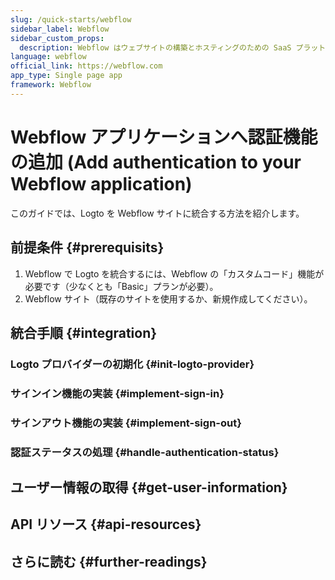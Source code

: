 ```yaml
---
slug: /quick-starts/webflow
sidebar_label: Webflow
sidebar_custom_props:
  description: Webflow はウェブサイトの構築とホスティングのための SaaS プラットフォームです。
language: webflow
official_link: https://webflow.com
app_type: Single page app
framework: Webflow
---
```




# Webflow アプリケーションへ認証機能の追加 (Add authentication to your Webflow application)

このガイドでは、Logto を Webflow サイトに統合する方法を紹介します。

<GuideTip />

## 前提条件 \{#prerequisits}

1. Webflow で Logto を統合するには、Webflow の「カスタムコード」機能が必要です（少なくとも「Basic」プランが必要）。
2. Webflow サイト（既存のサイトを使用するか、新規作成してください）。

## 統合手順 \{#integration}

### Logto プロバイダーの初期化 \{#init-logto-provider}

<InitClient />

### サインイン機能の実装 \{#implement-sign-in}

<ImplementSignIn />

### サインアウト機能の実装 \{#implement-sign-out}

<ImplementSignOut />

### 認証ステータスの処理 \{#handle-authentication-status}

<HandleAuthenticationStatus />

<Checkpoint />

## ユーザー情報の取得 \{#get-user-information}

<GetUserInformation />

## API リソース \{#api-resources}

<ApiResources />

## さらに読む \{#further-readings}

<FurtherReadings />
